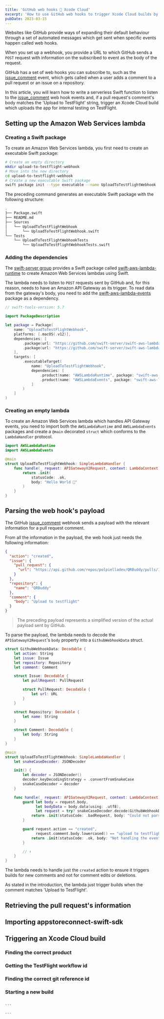 ```yaml
---
title: 'GitHub web hooks 🤝 Xcode Cloud'
excerpt: 'How to use GitHub web hooks to trigger Xcode Cloud builds by writing a comment on a pull request.'
pubDate: 2023-03-15
---
```


Websites like GitHub provide ways of expanding their default behaviour through a set of automated messages which get sent when specific events happen called web hooks.

When you set up a webhook, you provide a URL to which GitHub sends a `POST` request with information on the subscribed to event as the body of the request.

GitHub has a set of web hooks you can subscribe to, such as the [issue_comment]() event, which gets called when a user adds a comment to a pull request or an issue on a repository.

In this article, you will learn how to write a serverless Swift function to listen to the [issue_comment]() web hook events and, if a pull request's comment's body matches the 'Upload to TestFlight' string, trigger an Xcode Cloud build which uploads the app for internal testing on TestFlight.

## Setting up the Amazon Web Services lambda

### Creating a Swift package

To create an Amazon Web Services lambda, you first need to create an executable Swift package:

```bash
# Create an empty directory
mkdir upload-to-testflight-webhook
# Move into the new directory
cd upload-to-testflight-webhook
# Create a new executable Swift package
swift package init --type executable --name UploadToTestFlightWebhook
```

The preceding command generates an executable Swift package with the following structure:

```bash
.
├── Package.swift
├── README.md
├── Sources
│   └── UploadToTestFlightWebhook
│       └── UploadToTestFlightWebhook.swift
└── Tests
    └── UploadToTestFlightWebhookTests
        └── UploadToTestFlightWebhookTests.swift
```

### Adding the dependencies

The [swift-server group]() provides a Swift package called [swift-aws-lambda-runtime]() to create Amazon Web Services lambdas using Swift.

The lambda needs to listen to `POST` requests sent by GitHub and, for this reason, needs to have an Amazon API Gateway as its trigger. To read data from the gateway's body, you need to add the [swift-aws-lambda-events]() package as a dependency.

```swift:Package.swift
// swift-tools-version: 5.7

import PackageDescription

let package = Package(
    name: "UploadToTestFlightWebhook",
    platforms: [.macOS(.v12)],
    dependencies: [
        .package(url: "https://github.com/swift-server/swift-aws-lambda-runtime.git", exact: "1.0.0-alpha.1"),
        .package(url: "https://github.com/swift-server/swift-aws-lambda-events.git", exact: "0.1.0")
    ],
    targets: [
        .executableTarget(
            name: "UploadToTestFlightWebhook",
            dependencies: [
                .product(name: "AWSLambdaRuntime", package: "swift-aws-lambda-runtime"),
                .product(name: "AWSLambdaEvents", package: "swift-aws-lambda-events")
            ]
        )
    ]
)
```

### Creating an empty lambda

To create an Amazon Web Services lambda which handles API Gateway events, you need to import both the `AWSLambdaRuntime` and `AWSLambdaEvents` packages and create a `@main` decorated `struct` which conforms to the `LambdaHandler` protocol.

```swift:Sources/UploadToTestFlightWebhook/UploadToTestFlightWebhook.swift
import AWSLambdaRuntime
import AWSLambdaEvents

@main
struct UploadToTestFlightWebhook: SimpleLambdaHandler {
    func handle(_ request: APIGatewayV2Request, context: LambdaContext) async throws -> APIGatewayV2Response {
        return .init(
            statusCode: .ok,
            body: "Hello World 👋"
        )
    }
}
```

## Parsing the web hook's payload

The GitHub [issue_comment]() webhook sends a payload with the relevant information for a pull request comment.

From all the information in the payload, the web hook just needs the following information:

```json:payload.json
{
  "action": "created",
  "issue": {
    "pull_request": {
      "url": "https://api.github.com/repos/polpielladev/QRBuddy/pulls/1"
    }
  },
  "repository": {
    "name": "QRBuddy"
  },
  "comment": {
    "body": "Upload to testflight"
  }
}
```

> The preceding payload represents a simplified version of the actual payload sent by GitHub.

To parse the payload, the lambda needs to decode the `APIGatewayV2Request`'s `body` property into a `GithubWebhookData` struct.

```swift:Sources/UploadToTestFlightWebhook/UploadToTestFlightWebhook.swift
struct GithubWebhookData: Decodable {
    let action: String
    let issue: Issue
    let repository: Repository
    let comment: Comment

    struct Issue: Decodable {
        let pullRequest: PullRequest

        struct PullRequest: Decodable {
            let url: URL
        }
    }

    struct Repository: Decodable {
        let name: String
    }

    struct Comment: Decodable {
        let body: String
    }
}

@main
struct UploadToTestFlightWebhook: SimpleLambdaHandler {
    let snakeCaseDecoder: JSONDecoder

    init() {
        let decoder = JSONDecoder()
        decoder.keyDecodingStrategy = .convertFromSnakeCase
        snakeCaseDecoder = decoder
    }

    func handle(_ request: APIGatewayV2Request, context: LambdaContext) async throws -> APIGatewayV2Response {
        guard let body = request.body,
              let bodyData = body.data(using: .utf8),
              let request = try? snakeCaseDecoder.decode(GithubWebhookData.self, from: bodyData) else {
            return .init(statusCode: .badRequest, body: "Could not parse the request content...")
        }

        guard request.action == "created",
              request.comment.body.lowercased() == "upload to testflight" else {
            return .init(statusCode: .ok, body: "Not handling the event...")
        }

        // ⬇️
    }
}
```

The lambda needs to handle just the `created` action to ensure it triggers builds for new comments and not for comment edits or deletions.

As stated in the introduction, the lambda just trigger builds when the comment matches 'Upload to TestFlight'.

## Retrieving the pull request's information

## Importing appstoreconnect-swift-sdk

## Triggering an Xcode Cloud build

### Finding the correct product

### Getting the TestFlight workflow id

### Finding the correct git reference id

### Starting a new build

````

```

```
````
